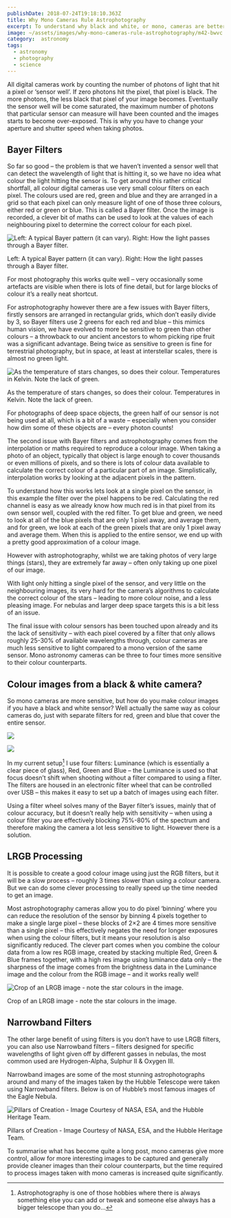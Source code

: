 ```yaml
---
publishDate: 2018-07-24T19:18:10.363Z
title: Why Mono Cameras Rule Astrophotography
excerpt: To understand why black and white, or mono, cameras are better for deep sky astrophotography you first need to understand how digital camera sensors work.
image: ~/assets/images/why-mono-cameras-rule-astrophotography/m42-bwvc.jpg
category:  astronomy
tags:
  - astronomy
  - photography
  - science
---
```


All digital cameras work by counting the number of photons of light that hit a pixel or ‘sensor well’. If zero photons hit the pixel, that pixel is black. The more photons, the less black that pixel of your image becomes. Eventually the sensor well will be come saturated, the maximum number of photons that particular sensor can measure will have been counted and the images starts to become over-exposed. This is why you have to change your aperture and shutter speed when taking photos.

## Bayer Filters

So far so good – the problem is that we haven’t invented a sensor well that can detect the wavelength of light that is hitting it, so we have no idea what colour the light hitting the sensor is. To get around this rather critical shortfall, all colour digital cameras use very small colour filters on each pixel. The colours used are red, green and blue and they are arranged in a grid so that each pixel can only measure light of one of those three colours, either red or green or blue. This is called a Bayer filter. Once the image is recorded, a clever bit of maths can be used to look at the values of each neighbouring pixel to determine the correct colour for each pixel.

<span class="not-prose"><img src={bayer.src} width={bayer.width} height={bayer.height} alt="Left: A typical Bayer pattern (it can vary). Right: How the light passes through a Bayer filter."/></span>
<figcaption>Left: A typical Bayer pattern (it can vary). Right: How the light passes through a Bayer filter.</figcaption>

For most photography this works quite well – very occasionally some artefacts are visible when there is lots of fine detail, but for large blocks of colour it’s a really neat shortcut.

For astrophotography however there are a few issues with Bayer filters, firstly sensors are arranged in rectangular grids, which don’t easily divide by 3, so Bayer filters use 2 greens for each red and blue – this mimics human vision, we have evolved to more be sensitive to green than other colours – a throwback to our ancient ancestors to whom picking ripe fruit was a significant advantage. Being twice as sensitive to green is fine for terrestrial photography, but in space, at least at interstellar scales, there is almost no green light.

![As the temperature of stars changes, so does their colour. Temperatures in Kelvin. Note the lack of green.](../../assets/images/why-mono-cameras-rule-astrophotography/stars.png)
<figcaption>As the temperature of stars changes, so does their colour. Temperatures in Kelvin. Note the lack of green.</figcaption>

For photographs of deep space objects, the green half of our sensor is not being used at all, which is a bit of a waste – especially when you consider how dim some of these objects are – every photon counts!

The second issue with Bayer filters and astrophotography comes from the interpolation or maths required to reproduce a colour image. When taking a photo of an object, typically that object is large enough to cover thousands or even millions of pixels, and so there is lots of colour data available to calculate the correct colour of a particular part of an image. Simplistically, interpolation works by looking at the adjacent pixels in the pattern.

To understand how this works lets look at a single pixel on the sensor, in this example the filter over the pixel happens to be red. Calculating the red channel is easy as we already know how much red is in that pixel from its own sensor well, coupled with the red filter. To get blue and green, we need to look at all of the blue pixels that are only 1 pixel away, and average them, and for green, we look at each of the green pixels that are only 1 pixel away and average them. When this is applied to the entire sensor, we end up with a pretty good approximation of a colour image.

However with astrophotography, whilst we are taking photos of very large things (stars), they are extremely far away – often only taking up one pixel of our image.

With light only hitting a single pixel of the sensor, and very little on the neighbouring images, its very hard for the camera’s algorithms to calculate the correct colour of the stars – leading to more colour noise, and a less pleasing image. For nebulas and larger deep space targets this is a bit less of an issue.

The final issue with colour sensors has been touched upon already and its the lack of sensitivity – with each pixel covered by a filter that only allows roughly 25-30% of available wavelengths through, colour cameras are much less sensitive to light compared to a mono version of the same sensor. Mono astronomy cameras can be three to four times more sensitive to their colour counterparts.

## Colour images from a black & white camera?

So mono cameras are more sensitive, but how do you make colour images if you have a black and white sensor? Well actually the same way as colour cameras do, just with separate filters for red, green and blue that cover the entire sensor.

<div class="gallery two">

![](../../assets/images/why-mono-cameras-rule-astrophotography/lrgb.jpg)

![](../../assets/images/why-mono-cameras-rule-astrophotography/electronic_filter_wheel.jpg)

</div>

In my current setup[^1] I use four filters: Luminance (which is essentially a clear piece of glass), Red, Green and Blue – the Luminance is used so that focus doesn’t shift when shooting without a filter compared to using a filter. The filters are housed in an electronic filter wheel that can be controlled over USB – this makes it easy to set up a batch of images using each filter.

Using a filter wheel solves many of the Bayer filter’s issues, mainly that of colour accuracy, but it doesn’t really help with sensitivity – when using a colour filter you are effectively blocking 75%-80% of the spectrum and therefore making the camera a lot less sensitive to light. However there is a solution.

## LRGB Processing

It is possible to create a good colour image using just the RGB filters, but it will be a slow process – roughly 3 times slower than using a colour camera. But we can do some clever processing to really speed up the time needed to get an image.

Most astrophotography cameras allow you to do pixel ‘binning’ where you can reduce the resolution of the sensor by binning 4 pixels together to make a single large pixel – these blocks of 2×2 are 4 times more sensitive than a single pixel – this effectively negates the need for longer exposures when using the colour filters, but it means your resolution is also significantly reduced. The clever part comes when you combine the colour data from a low res RGB image, created by stacking multiple Red, Green & Blue frames together, with a high res image using luminance data only – the sharpness of the image comes from the brightness data in the Luminance image and the colour from the RGB image – and it works really well!

![Crop of an LRGB image - note the star colours in the image.](../../assets/images/why-mono-cameras-rule-astrophotography/m13-great-globular-cluster-in-hercules.jpg)
<figcaption>Crop of an LRGB image - note the star colours in the image.</figcaption>

## Narrowband Filters

The other large benefit of using filters is you don’t have to use LRGB filters, you can also use Narrowband filters – filters designed for specific wavelengths of light given off by different gasses in nebulas, the most common used are Hydrogen-Alpha, Sulphur II & Oxygen III.

Narrowband images are some of the most stunning astrophotographs around and many of the images taken by the Hubble Telescope were taken using Narrowband filters. Below is on of Hubble’s most famous images of the Eagle Nebula.

![Pillars of Creation - Image Courtesy of NASA, ESA, and the Hubble Heritage Team.](../../assets/images/why-mono-cameras-rule-astrophotography/stsci-gallery-1501c.jpg)
<figcaption>Pillars of Creation - Image Courtesy of NASA, ESA, and the Hubble Heritage Team.</figcaption>

To summarise what has become quite a long post, mono cameras give more control, allow for more interesting images to be captured and generally provide cleaner images than their colour counterparts, but the time required to process images taken with mono cameras is increased quite significantly.

[^1]: Astrophotography is one of those hobbies where there is always something else you can add or tweak and someone else always has a bigger telescope than you do…